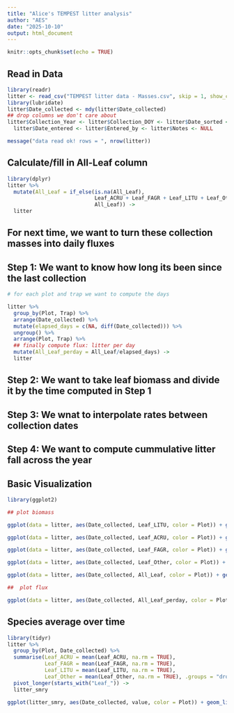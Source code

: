 ```yaml
---
title: "Alice's TEMPEST litter analysis"
author: "AES"
date: "2025-10-10"
output: html_document
---
```


```r
knitr::opts_chunk$set(echo = TRUE)
```

## Read in Data

```r
library(readr)
litter <- read_csv("TEMPEST litter data - Masses.csv", skip = 1, show_col_types = FALSE) 
library(lubridate)
litter$Date_collected <- mdy(litter$Date_collected)
## drop columns we don't care about
litter$Collection_Year <- litter$Collection_DOY <- litter$Date_sorted <- 
  litter$Date_entered <- litter$Entered_by <- litter$Notes <- NULL

message("data read ok! rows = ", nrow(litter))

```
## Calculate/fill in All-Leaf column

```r
library(dplyr)
litter %>% 
  mutate(All_Leaf = if_else(is.na(All_Leaf),
                            Leaf_ACRU + Leaf_FAGR + Leaf_LITU + Leaf_Other,
                            All_Leaf)) ->
  litter

```

## For next time, we want to turn these collection masses into daily fluxes
## Step 1: We want to know how long its been since the last collection

```r
# for each plot and trap we want to compute the days

litter %>%
  group_by(Plot, Trap) %>% 
  arrange(Date_collected) %>%
  mutate(elapsed_days = c(NA, diff(Date_collected))) %>% 
  ungroup() %>%
  arrange(Plot, Trap) %>% 
  ## finally compute flux: litter per day
  mutate(All_Leaf_perday = All_Leaf/elapsed_days) ->
  litter


```

## Step 2: We want to take leaf biomass and divide it by the time computed in Step 1
## Step 3: We wnat to interpolate rates between collection dates
## Step 4: We want to compute cummulative litter fall across the year

## Basic Visualization

```r
library(ggplot2)

## plot biomass

ggplot(data = litter, aes(Date_collected, Leaf_LITU, color = Plot)) + geom_point(na.rm = TRUE)

ggplot(data = litter, aes(Date_collected, Leaf_ACRU, color = Plot)) + geom_point(na.rm = TRUE)

ggplot(data = litter, aes(Date_collected, Leaf_FAGR, color = Plot)) + geom_point(na.rm = TRUE)

ggplot(data = litter, aes(Date_collected, Leaf_Other, color = Plot)) + geom_point(na.rm = TRUE)

ggplot(data = litter, aes(Date_collected, All_Leaf, color = Plot)) + geom_point(na.rm = TRUE)

##  plot flux

ggplot(data = litter, aes(Date_collected, All_Leaf_perday, color = Plot)) + geom_point(na.rm = TRUE)

```

## Species average over time

```r
library(tidyr)
litter %>%
  group_by(Plot, Date_collected) %>%
  summarise(Leaf_ACRU = mean(Leaf_ACRU, na.rm = TRUE), 
            Leaf_FAGR = mean(Leaf_FAGR, na.rm = TRUE),
            Leaf_LITU = mean(Leaf_LITU, na.rm = TRUE),
            Leaf_Other = mean(Leaf_Other, na.rm = TRUE), .groups = "drop") %>%
  pivot_longer(starts_with("Leaf_")) ->
  litter_smry

ggplot(litter_smry, aes(Date_collected, value, color = Plot)) + geom_line() + facet_grid(name ~ .)

```

## 

